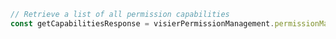 ```typescript index.ts
// Retrieve a list of all permission capabilities
const getCapabilitiesResponse = visierPermissionManagement.permissionManagement.getCapabilities()
```